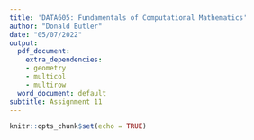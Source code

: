 ```yaml
---
title: 'DATA605: Fundamentals of Computational Mathematics'
author: "Donald Butler"
date: "05/07/2022"
output:
  pdf_document:
    extra_dependencies:
    - geometry
    - multicol
    - multirow
  word_document: default
subtitle: Assignment 11
---
```


```r
knitr::opts_chunk$set(echo = TRUE)
```

